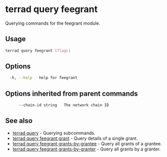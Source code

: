# terrad query feegrant

Querying commands for the feegrant module.

## Usage

```sh Terrad
terrad query feegrant [flags]
```

## Options

```sh Terrad
  -h, --help   help for feegrant
```

## Options inherited from parent commands

```sh Terrad
      --chain-id string   The network chain ID
```

## See also

* [terrad query](../terrad_query.mdx)	 - Querying subcommands.
* [terrad query feegrant grant](./terrad_query_feegrant_grant.mdx)	 - Query details of a single grant.
* [terrad query feegrant grants-by-grantee](./terrad_query_feegrant_grants-by-grantee.mdx)	 - Query all grants of a grantee.
* [terrad query feegrant grants-by-granter](./terrad_query_feegrant_grants-by-granter.mdx)	 - Query all grants by a granter.


